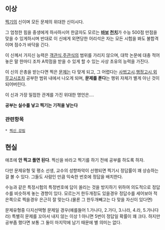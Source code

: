 == 이상 ==
[[찍기]]의 신이며 모든 문제의 위대한 신이시다.

그 엄청한 힘을 중생에게 하사하시어 한글자도 모르는 '''[[바보]] [[천치]]'''가 수능 500점 만점을 맞을 수 있게하시며 반대로 이 신에게 외면당한 어리석은 자는 모든 시험을 봐도 불합격이며 점수가 바닥을 긴다.

이 신께서 가지신 능력은 [[객관식]],[[주관식]]의 범위를 가리지 않으며, 대학 논문에 대충 적어놓은 말 한마디 조차 A학점을 받을 수 있게 할 수 있는 사상 초유의 능력을 가진다.

이 신의 은총을 받는다면 찍은 [[문제]]는 다 맞게 되고, 그 어렵다는 [[사법고시]].[[행정고시]],[[외무고시]]조차 공부한 범위 내에서 나오게 되며, '''문제를 푼다'''는 행위 자체가 별게 아닌 것이 되어버린다.

이 신과 가장 밀접한 관계를 가진 위대한 명언은....

'''공부는 실수를 낳고 찍기는 기적을 낳는다'''

=== 관련항목 ===
 * [[찍신 강림]]

== 현실 ==
애초에 '''안 찍고 풀면 된다'''. 찍신을 바라고 찍기를 하기 전에 공부를 하도록 하자.

다만 문제유형 및 평소 선생, 교수의 성향파악이 선행되면 찍기시 정답률이 꽤 상승하는걸 볼 수 있다. 그들도 사람인 만큼 익숙한 번호에 정답을 배치한다.

수능과 같은 특정시험의 특정번호에 답이 쏠리는 것을 방지하기 위하여 의도적으로 정답수를 비슷하게 놓는 경향이 있다. 모르는거 한두개정도 있을경우 정답수를 세어보아 적은쪽으로 찍을경우 은근히 잘 맞는다.(물론 그 한두개빼고는 다 맞을 자신이 있다면)

문제유형중 다지선택형 문제일 경우(예를들어 1.가나다, 2.가다, 3.나라, 4.라, 5.가나다라) 특별히 문제를 꼬아서 내지 않는 이상 1 아니면 5번이 정답일 확률이 꽤 크다. 하지만 공부좀 했다면 보통 그 둘이 마지막에 남기 때문에 별 의미는 없다.
